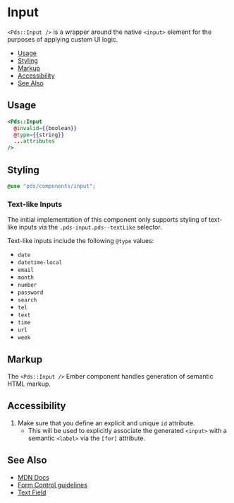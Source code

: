 
# Input

`<Pds::Input />` is a wrapper around the native `<input>` element for the
purposes of applying custom UI logic.


- [Usage](#usage)
- [Styling](#styling)
- [Markup](#markup)
- [Accessibility](#accessibility)
- [See Also](#see-also)


## Usage
```hbs
<Pds::Input
  @invalid={{boolean}}
  @type={{string}}
  ...attributes
/>
```
<Props of="PdsInput" />


## Styling
```scss
@use "pds/components/input";
```

### Text-like Inputs
The initial implementation of this component only supports styling of text-like
inputs via the `.pds-input.pds--textLike` selector.

Text-like inputs include the following `@type` values:

- `date`
- `datetime-local`
- `email`
- `month`
- `number`
- `password`
- `search`
- `tel`
- `text`
- `time`
- `url`
- `week`


## Markup
The `<Pds::Input />` Ember component handles generation of semantic HTML markup.


## Accessibility

1. Make sure that you define an explicit and unique `id` attribute.
    - This will be used to explicitly associate the generated `<input>` with a
      semantic `<label>` via the `[for]` attribute.


## See Also

- [MDN Docs](https://developer.mozilla.org/en-US/docs/Web/HTML/Element/input/text)
- [Form Control guidelines](?path=/docs/guides-forms-overview--page#form-control)
- [Text Field](?path=/docs/components-text-field--index)
